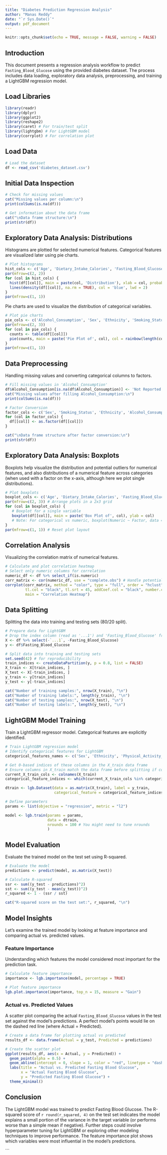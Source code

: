 ```yaml
---
title: "Diabetes Prediction Regression Analysis"
author: "Manas Reddy"
date: "`r Sys.Date()`"
output: pdf_document
---
```


```r
knitr::opts_chunk$set(echo = TRUE, message = FALSE, warning = FALSE)
```

## Introduction

This document presents a regression analysis workflow to predict `Fasting_Blood_Glucose` using the provided diabetes dataset. The process includes data loading, exploratory data analysis, preprocessing, and training a LightGBM regression model.

## Load Libraries

```r
library(readr)
library(dplyr)
library(ggplot2)
library(reshape2)
library(caret) # For train/test split
library(lightgbm) # For LightGBM model
library(corrplot) # For correlation plot
```

## Load Data

```r
# Load the dataset
df <- read_csv('diabetes_dataset.csv')
```

## Initial Data Inspection

```r
# Check for missing values
cat("Missing values per column:\n")
print(colSums(is.na(df)))

# Get information about the data frame
cat("\nData frame structure:\n")
print(str(df))
```

## Exploratory Data Analysis: Distributions

Histograms are plotted for selected numerical features. Categorical features are visualized later using pie charts.

```r
# Plot histograms
hist_cols <- c('Age', 'Dietary_Intake_Calories', 'Fasting_Blood_Glucose', 'BMI')
par(mfrow=c(2, 2)) 
for (col in hist_cols) {
  hist(df[[col]], main = paste(col, 'Distribution'), xlab = col, probability = TRUE, col = 'lightblue', border = 'black')
  lines(density(df[[col]], na.rm = TRUE), col = 'blue', lwd = 2)
}
par(mfrow=c(1, 1))
```

Pie charts are used to visualize the distribution of categorical variables.

```r
# Plot pie charts
pie_cols <- c('Alcohol_Consumption', 'Sex', 'Ethnicity', 'Smoking_Status', 'Physical_Activity_Level', 'Previous_Gestational_Diabetes')
par(mfrow=c(2, 3)) 
for (col in pie_cols) {
  counts <- table(df[[col]])
  pie(counts, main = paste('Pie Plot of', col), col = rainbow(length(counts)))
}
par(mfrow=c(1, 1)) 
```

## Data Preprocessing

Handling missing values and converting categorical columns to factors.

```r
# Fill missing values in 'Alcohol_Consumption'
df$Alcohol_Consumption[is.na(df$Alcohol_Consumption)] <- 'Not Reported'
cat("Missing values after filling Alcohol_Consumption:\n")
print(colSums(is.na(df)))

# Factor Conversion
factor_cols <- c('Sex', 'Smoking_Status', 'Ethnicity', 'Alcohol_Consumption', 'Physical_Activity_Level', 'Previous_Gestational_Diabetes')
for (col in factor_cols) {
  df[[col]] <- as.factor(df[[col]])
}

cat("\nData frame structure after factor conversion:\n")
print(str(df))
```

## Exploratory Data Analysis: Boxplots

Boxplots help visualize the distribution and potential outliers for numerical features, and also distributions of a numerical feature across categories (when used with a factor on the x-axis, although here we plot single distributions).

```r
# Plot boxplots
boxplot_cols <- c('Age', 'Dietary_Intake_Calories', 'Fasting_Blood_Glucose', 'BMI', 'Alcohol_Consumption', 'Previous_Gestational_Diabetes')
par(mfrow=c(2, 3)) # Arrange plots in a 2x3 grid
for (col in boxplot_cols) {
   # Boxplot for a single variable
   boxplot(df[[col]], main = paste('Box Plot of', col), ylab = col)
   # Note: For categorical vs numeric, boxplot(Numeric ~ Factor, data = df) is standard
}
par(mfrow=c(1, 1)) # Reset plot layout
```

## Correlation Analysis

Visualizing the correlation matrix of numerical features.

```r
# Calculate and plot correlation heatmap
# Select only numeric columns for correlation
numeric_df <- df %>% select_if(is.numeric)
corr_matrix <- cor(numeric_df, use = "complete.obs") # Handle potential NAs in numeric columns for correlation
corrplot(corr_matrix, method = "color", type = "full", order = "hclust",
         tl.col = "black", tl.srt = 45, addCoef.col = "black", number.cex = 0.7,
         main = "Correlation Heatmap")
```

## Data Splitting

Splitting the data into training and testing sets (80/20 split).

```r
# Prepare data for LightGBM
# Drop the index column (read as '...1') and 'Fasting_Blood_Glucose' from features
X <- df %>% select(-`...1`, -Fasting_Blood_Glucose)
y <- df$Fasting_Blood_Glucose

# Split data into training and testing sets
set.seed(42) # for reproducibility
train_indices <- createDataPartition(y, p = 0.8, list = FALSE)
X_train <- X[train_indices, ]
X_test <- X[-train_indices, ]
y_train <- y[train_indices]
y_test <- y[-train_indices]

cat("Number of training samples:", nrow(X_train), "\n")
cat("Number of training labels:", length(y_train), "\n")
cat("Number of testing samples:", nrow(X_test), "\n")
cat("Number of testing labels:", length(y_test), "\n")
```

## LightGBM Model Training

Train a LightGBM regressor model. Categorical features are explicitly identified.

```r
# Train LightGBM regression model
# Identify categorical features for LightGBM
categorical_features_names <- c('Sex', 'Ethnicity', 'Physical_Activity_Level', 'Alcohol_Consumption', 'Smoking_Status', 'Previous_Gestational_Diabetes')

# Get 0-based indices of these columns in the X_train data frame
# Ensure columns in X_train match the data frame before splitting if column order was changed
current_X_train_cols <- colnames(X_train)
categorical_feature_indices <- which(current_X_train_cols %in% categorical_features_names) - 1 # -1 for 0-based index

dtrain <- lgb.Dataset(data = as.matrix(X_train), label = y_train,
                      categorical_feature = categorical_feature_indices)

# Define parameters
params <- list(objective = "regression", metric = "l2")

model <- lgb.train(params = params,
                   data = dtrain,
                   nrounds = 100 # You might need to tune nrounds
                   )
```

## Model Evaluation

Evaluate the trained model on the test set using R-squared.

```r
# Evaluate the model 
predictions <- predict(model, as.matrix(X_test))

# Calculate R-squared
ssr <- sum((y_test - predictions)^2)
sst <- sum((y_test - mean(y_test))^2)
r_squared <- 1 - (ssr / sst)

cat("R-squared score on the test set:", r_squared, "\n")
```

## Model Insights

Let's examine the trained model by looking at feature importance and comparing actual vs. predicted values.

### Feature Importance

Understanding which features the model considered most important for the prediction task.

```r
# Calculate feature importance
importance <- lgb.importance(model, percentage = TRUE)

# Plot feature importance
lgb.plot.importance(importance, top_n = 15, measure = "Gain")
```

### Actual vs. Predicted Values

A scatter plot comparing the actual `Fasting_Blood_Glucose` values in the test set against the model's predictions. A perfect model's points would lie on the dashed red line (where Actual = Predicted).

```r
# Create a data frame for plotting actual vs predicted
results_df <- data.frame(Actual = y_test, Predicted = predictions)

# Create the scatter plot
ggplot(results_df, aes(x = Actual, y = Predicted)) +
  geom_point(alpha = 0.5) +
  geom_abline(intercept = 0, slope = 1, color = "red", linetype = "dashed") + # Add identity line
  labs(title = "Actual vs. Predicted Fasting Blood Glucose",
       x = "Actual Fasting Blood Glucose",
       y = "Predicted Fasting Blood Glucose") +
  theme_minimal()
```

## Conclusion

The LightGBM model was trained to predict Fasting Blood Glucose. The R-squared score of `r round(r_squared, 4)` on the test set indicates the model explains a small portion of the variance in the target variable (or performs worse than a simple mean if negative). Further steps could involve hyperparameter tuning for LightGBM or exploring other modeling techniques to improve performance. The feature importance plot shows which variables were most influential in the model's predictions.

```


